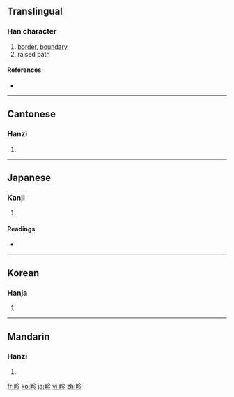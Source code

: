 ==Translingual==

===Han character===
{{Han char|rn=102|rad=田|as=05|sn=10|four=6802<sub>2</sub>|canj=田人竹竹 (WOHH)}}

# [[border]], [[boundary]]
# raised path

====References====
* {{Han ref|kx=0761.070|dkj=21810|dj=1171.030|hdz=42536.110|uh=755B|ud=30043|bh=D2C1|bd=53953}}

----

==Cantonese==

===Hanzi===
{{yue-hanzi|jyut=|y=jan2}}

# {{defn|Cantonese}}

----

==Japanese==

===Kanji===
{{ja-kanji|grade=|rs=田05}}

# {{defn|Japanese}}

====Readings====
* {{ja-readings|on=[[しん]] (shin)|kun=[[あぜ]] (aze)|nanori=}}

----

==Korean==

===Hanja===
{{ko-hanja|hangeul=진|eumhun=|rv=jin|mr=chin|y=cin}}

# {{defn|Korean}}

----

==Mandarin==

===Hanzi===
{{cmn-hanzi|pin=[[zhěn]] ([[zhen3]])|wg=chen<sup>3</sup>}}

# {{defn|Mandarin}}

[[fr:畛]]
[[ko:畛]]
[[ja:畛]]
[[vi:畛]]
[[zh:畛]]